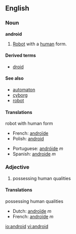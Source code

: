 ==English==
===Noun===
'''android'''

#[[Robot]] with a [[human]] form.

====Derived terms====
*[[droid]]

====See also====
*[[automaton]]
*[[cyborg]]
*[[robot]]

====Translations====
;robot with human form
{{top}}
* French: [[androïde]] {{m}}
* Polish: [[android]] {{m}}
{{mid}}
*Portuguese: [[andróide]] ''m''
*Spanish: [[androide]] ''m''
{{bottom}}

===Adjective===

# possessing human qualities

====Translations====
;possessing human qualities
{{top}}
*Dutch: [[androïde]] ''m''
*French: [[androïde]] ''m''
{{mid}}
{{bottom}}

[[io:android]]
[[vi:android]]